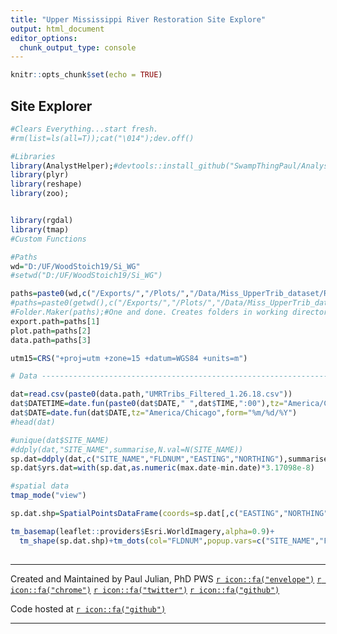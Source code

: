 ```yaml
---
title: "Upper Mississippi River Restoration Site Explore"
output: html_document
editor_options: 
  chunk_output_type: console
---
```


```r
knitr::opts_chunk$set(echo = TRUE)
```

## Site Explorer

```r
#Clears Everything...start fresh.
#rm(list=ls(all=T));cat("\014");dev.off()

#Libraries
library(AnalystHelper);#devtools::install_github("SwampThingPaul/AnalystHelper")
library(plyr)
library(reshape)
library(zoo);


library(rgdal)
library(tmap)
#Custom Functions

#Paths
wd="D:/UF/WoodStoich19/Si_WG"
#setwd("D:/UF/WoodStoich19/Si_WG")

paths=paste0(wd,c("/Exports/","/Plots/","/Data/Miss_UpperTrib_dataset/RAW_USGS_TribData/"))
#paths=paste0(getwd(),c("/Exports/","/Plots/","/Data/Miss_UpperTrib_dataset/RAW_USGS_TribData/"))
#Folder.Maker(paths);#One and done. Creates folders in working directory.
export.path=paths[1]
plot.path=paths[2]
data.path=paths[3]

utm15=CRS("+proj=utm +zone=15 +datum=WGS84 +units=m")

# Data --------------------------------------------------------------------

dat=read.csv(paste0(data.path,"UMRTribs_Filtered_1.26.18.csv"))
dat$DATETIME=date.fun(paste0(dat$DATE," ",dat$TIME,":00"),tz="America/Chicago",form="%m/%d/%Y %H:%M:%S")
dat$DATE=date.fun(dat$DATE,tz="America/Chicago",form="%m/%d/%Y")
#head(dat)

#unique(dat$SITE_NAME)
#ddply(dat,"SITE_NAME",summarise,N.val=N(SITE_NAME))
sp.dat=ddply(dat,c("SITE_NAME","FLDNUM","EASTING","NORTHING"),summarise,N.val=N(SITE_NAME),min.date=min(DATE),max.date=max(DATE))
sp.dat$yrs.dat=with(sp.dat,as.numeric(max.date-min.date)*3.17098e-8)

#spatial data
tmap_mode("view")

sp.dat.shp=SpatialPointsDataFrame(coords=sp.dat[,c("EASTING","NORTHING")], data=sp.dat,proj4string=utm15)

```


```r
tm_basemap(leaflet::providers$Esri.WorldImagery,alpha=0.9)+
  tm_shape(sp.dat.shp)+tm_dots(col="FLDNUM",popup.vars=c("SITE_NAME","FLDNUM","N.val","min.date","max.date","yrs.dat"))
  
```


***
Created and Maintained by Paul Julian, PhD PWS  [`r icon::fa("envelope")`](mailto:pauljulianphd@gmail.com) [`r icon::fa("chrome")`](https://swampthingecology.org) [`r icon::fa("twitter")`](https://twitter.com/SwampThingPaul) [`r icon::fa("github")`](https://github.com/SwampThingPaul)    


Code hosted at [`r icon::fa("github")`](https://github.com/SwampThingPaul/Woodstoich4_SiWG/tree/51036b36ae7262f5ba5216563fcf8652a5055ab5/PJ)

***
